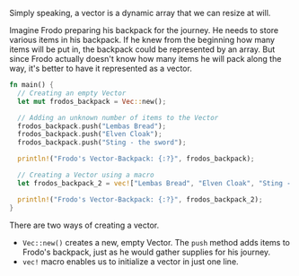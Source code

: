 Simply speaking, a vector is a dynamic array that we can resize at will.

Imagine Frodo preparing his backpack for the journey. He needs to store various items in his backpack. If he knew from the beginning how many items will be put in, the backpack could be represented by an array. But since Frodo actually doesn't know how many items he will pack along the way, it's better to have it represented as a vector.

```rust
fn main() {
  // Creating an empty Vector
  let mut frodos_backpack = Vec::new();

  // Adding an unknown number of items to the Vector
  frodos_backpack.push("Lembas Bread");
  frodos_backpack.push("Elven Cloak");
  frodos_backpack.push("Sting - the sword");

  println!("Frodo's Vector-Backpack: {:?}", frodos_backpack);

  // Creating a Vector using a macro
  let frodos_backpack_2 = vec!["Lembas Bread", "Elven Cloak", "Sting - the sword"];

  println!("Frodo's Vector-Backpack: {:?}", frodos_backpack_2);
}
```

There are two ways of creating a vector.
- `Vec::new()` creates a new, empty Vector. The `push` method adds items to Frodo's backpack, just as he would gather supplies for his journey.
- `vec!` macro enables us to initialize a vector in just one line.